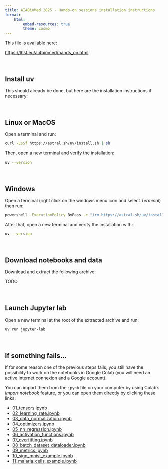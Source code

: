 ```yaml
---
title: AI4BioMed 2025 - Hands-on sessions installation instructions
format:
    html:
        embed-resources: true
        theme: cosmo
---
```


<style>
#title-block-header {
    margin-bottom: 3rem;
}
#title-block-header h1 {
    font-size: 2.5rem;
}


h2 {
    margin: 4rem 0 1rem 0;
}

h3 {
    margin: 2.5rem 0 1rem 0;
    font-size: 1.4rem;
}

</style>

This file is available here: 

<https://lhst.eu/ai4biomed/hands_on.html>


## Install uv

This should already be done, but here are the installation instructions if necessary:

::: {.panel-tabset}

## Linux or MacOS

Open a terminal and run:

```sh
curl -LsSf https://astral.sh/uv/install.sh | sh
```

Then, open a new terminal and verify the installation:

```sh
uv --version
```

## Windows

Open a terminal (right click on the windows menu icon and select *Terminal*) then run:

```sh
powershell -ExecutionPolicy ByPass -c "irm https://astral.sh/uv/install.ps1 | iex"
```

After that, open a new terminal and verify the installation with:

```sh
uv --version
```

:::


## Download notebooks and data

Download and extract the following archive:

TODO

## Launch Jupyter lab

Open a new terminal at the root of the extracted archive and run:

```sh
uv run jupyter-lab
```

## If something fails...

If for some reason one of the previous steps fails, you still have the possibility to work on the notebooks in Google Colab (you will need an active internet connexion and a Google account).

You can import them from the `ipynb` file on your computer by using Colab's *Import notebook* feature, or you can open them directly by clicking these links:

- [01_tensors.ipynb](https://colab.research.google.com/github/juba/ai4biomed_2025/blob/main/01_tensors.ipynb)
- [02_learning_rate.ipynb](https://colab.research.google.com/github/juba/ai4biomed_2025/blob/main/02_learning_rate.ipynb)
- [03_data_normalization.ipynb](https://colab.research.google.com/github/juba/ai4biomed_2025/blob/main/03_data_normalization.ipynb)
- [04_optimizers.ipynb](https://colab.research.google.com/github/juba/ai4biomed_2025/blob/main/04_optimizers.ipynb)
- [05_nn_regression.ipynb](https://colab.research.google.com/github/juba/ai4biomed_2025/blob/main/05_nn_regression.ipynb)
- [06_activation_functions.ipynb](https://colab.research.google.com/github/juba/ai4biomed_2025/blob/main/06_activation_functions.ipynb)
- [07_overfitting.ipynb](https://colab.research.google.com/github/juba/ai4biomed_2025/blob/main/07_overfitting.ipynb)
- [08_batch_dataset_dataloader.ipynb](https://colab.research.google.com/github/juba/ai4biomed_2025/blob/main/08_batch_dataset_dataloader.ipynb)
- [09_metrics.ipynb](https://colab.research.google.com/github/juba/ai4biomed_2025/blob/main/09_metrics.ipynb)
- [10_sign_mnist_example.ipynb](https://colab.research.google.com/github/juba/ai4biomed_2025/blob/main/10_sign_mnist_example.ipynb)
- [11_malaria_cells_example.ipynb](https://colab.research.google.com/github/juba/ai4biomed_2025/blob/main/11_malaria_cells_example.ipynb)


